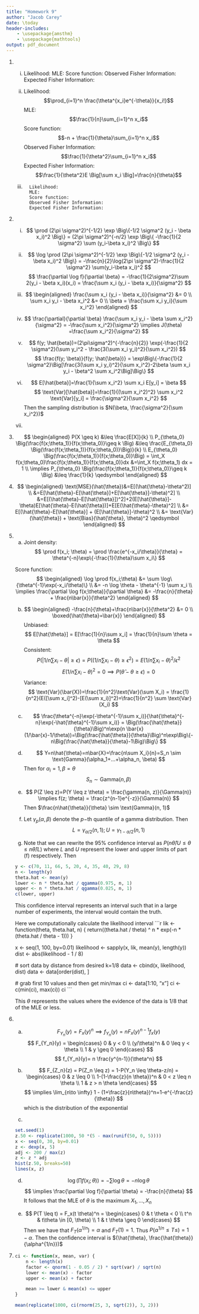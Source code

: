 ```yaml
---
title: "Homework 9"
author: "Jacob Carey"
date: \today
header-includes:
    - \usepackage{amsthm}
    - \usepackage{mathtools}
output: pdf_document
---
```


1.
    (i)
        Likelihood:
        MLE:
        Score function:
        Observed Fisher Information:
        Expected Fisher Information:

    (ii)
        Likelihood: $$\prod_{i=1}^n \frac{\theta^{x_i}e^{-\theta}}{x_i!}$$
        MLE: $$\frac{1}{n}\sum_{i=1}^n x_i$$
        Score function: $$-n + \frac{1}{\theta}\sum_{i=1}^n x_i$$
        Observed Fisher Information: $$\frac{1}{\theta^2}\sum_{i=1}^n x_i$$
        Expected Fisher Information: $$\frac{1}{\theta^2}E \Big[\sum x_i \Big]=\frac{n}{\theta}$$

    (iii)
        Likelihood:
        MLE:
        Score function:
        Observed Fisher Information:
        Expected Fisher Information:

2.
    (i)
    $$
    \prod (2\pi \sigma^2)^{-1/2} \exp \Big\{-1/2 \sigma^2 (y_i - \beta x_i)^2 \Big\} = (2\pi \sigma^2)^{-n/2} \exp \Big\{ -\frac{1}{2 \sigma^2} \sum (y_i-\beta x_i)^2 \Big\}
    $$

    (ii)
    $$
    \log \prod (2\pi \sigma^2)^{-1/2} \exp \Big\{-1/2 \sigma^2 (y_i - \beta x_i)^2 \Big\} = -\frac{n}{2}\log(2\pi \sigma^2)-\frac{1}{2 \sigma^2} \sum(y_i-\beta x_i)^2
    $$
    $$
    \frac{\partial \log f}{\partial \beta} = -\frac{1}{2\sigma^2}\sum 2(y_i - \beta x_i)(x_i) = \frac{\sum x_i (y_i - \beta x_i)}{\sigma^2}
    $$

    (iii)
    $$
    \begin{aligned}
    \frac{\sum x_i (y_i - \beta x_i)}{\sigma^2} &= 0 \\
    \sum x_i y_i - \beta x_i^2 &= 0 \\
    \beta = \frac{\sum x_i y_i}{\sum x_i^2}
    \end{aligned}
    $$

    (iv)
    $$
    \frac{\partial}{\partial \beta} \frac{\sum x_i y_i - \beta \sum x_i^2}{\sigma^2} = -\frac{\sum x_i^2}{\sigma^2} \implies J(\theta) =\frac{\sum x_i^2}{\sigma^2}
    $$

    (v)
    $$
    f(y; \hat{beta})=(2\pi\sigma^2)^{-\frac{n}{2}} \exp(-\frac{1}{2 \sigma^2}(\sum y_i^2 - \frac{3(\sum x_i y_i)^2}{\sum x_i^2})
    $$
    $$
    \frac{f(y; \beta)}{f(y; \hat{\beta})} = \exp\Big\{-\frac{1}{2 \sigma^2}\Big[\frac{3(\sum x_i y_i)^2}{\sum x_i^2}-2\beta \sum x_i y_i - \beta^2 \sum x_i^2\Big]\Big\}
    $$

    (vi)
    $$
    E[\hat{beta}]=\frac{1}{\sum x_i^2} \sum x_i E[y_i] = \beta
    $$
    $$
    \text{Var}[\hat{beta}]=\frac{1}{(\sum x_i^2)^2} \sum x_i^2 \text{Var}[y_i] = \frac{\sigma^2}{\sum x_i^2}
    $$
    Then the sampling distribution is $N(\beta, \frac{\sigma^2}{\sum x_i^2})$

    (vii)

3.
    $$
    \begin{aligned}
    P(X \geq k) &\leq \frac{E[X]}{k} \\
    P_{\theta_0} \Big(\frac{f(x;\theta_1)}{f(x;\theta_0)}\geq k \Big) &\leq \frac{E_{\theta_0} \Big(\frac{f(x;\theta_1)}{f(x;\theta_0)}\Big)}{k} \\
    E_{\theta_0} \Big(\frac{f(x;\theta_1)}{f(x;\theta_0)}\Big) = \int_X f(x;\theta_0)\frac{f(x;\theta_1)}{f(x;\theta_0)}dx &=\int_X f(x;\theta_1) dx = 1 \\
    \implies P_{\theta_0} \Big(\frac{f(x;\theta_1)}{f(x;\theta_0)}\geq k \Big) &\leq \frac{1}{k} \qedsymbol
    \end{aligned}
    $$

4. 
    $$
    \begin{aligned}
        \text{MSE}(\hat{\theta})&=E[(\hat{\theta}-\theta^2)] \\
        &=E[\hat{\theta}-E[\hat{\theta}]+E[\hat{\theta}]-\theta)^2] \\
        &=E[(\hat{\theta}-E[\hat{\theta}])^2]+2(E[\hat{\theta}]-\theta)E[\hat{\theta}-E(\hat{\theta})]+E[E(\hat{\theta}-\theta)^2] \\
        &= E[(\hat{\theta}-E[\hat{\theta}] + (E[\hat{\theta}]-\theta)^2 \\
        &= \text{Var}(\hat{\theta}) + \text{Bias}(\hat{\theta}, \theta)^2 \qedsymbol
    \end{aligned}
    $$

5. (a)
    Joint density:
    $$
    \prod f(x_i; \theta) = \prod \frac{e^{-x_i/\theta}}{\theta} = \theta^{-n}\exp\{-\frac{1}{\theta}\sum x_i\}
    $$

    Score function:
    $$
    \begin{aligned}
    \log \prod f(x_i;\theta) &= \sum \log\{\theta^{-1}\exp(-x_i/\theta)\} \\
    &= -n \log \theta - \theta^{-1} \sum x_i \\
    \implies \frac{\partial \log f(x;\theta)}{\partial \theta} &= -\frac{n}{\theta} + \frac{n\bar{x}}{\theta^2}
    \end{aligned}
    $$
    (b)
    $$
    \begin{aligned}
    -\frac{n}{\theta}+\frac{n\bar{x}}{\theta^2} &= 0 \\
    \boxed{\hat{\theta}=\bar{x}}
    \end{aligned}
    $$
    Unbiased:
    $$
    E[\hat{\theta}] = E[\frac{1}{n}\sum x_i] = \frac{1}{n}\sum \theta = \theta
    $$
    Consistent:
    $$
    P(|1/n\sum x_i - \theta|\geq \epsilon) = P((1/n \sum x_i - \theta) \geq \epsilon^2) = E(1/n \sum x_i - \theta)^2/ \epsilon^2
    $$
    $$
    E(1/n\sum x_i-\theta)^2 = 0 \implies P(\hat{\theta} - \theta \geq \epsilon) = 0
    $$
    Variance:
    $$
    \text{Var}(\bar{X})=\frac{1}{n^2}\text{Var}(\sum X_i) = \frac{1}{n^2}(E([\sum x_i]^2)-[E(\sum x_i)]^2)=\frac{1}{n^2} \sum \text{Var}(X_i)
    $$
    (c)
    $$
    \frac{\theta^{-n}\exp(-\theta^{-1}\sum x_i)}{\hat{\theta}^{-n}\exp(-\hat{\theta}^{-1}\sum x_i)} = \Big(\frac{\hat{\theta}}{\theta}\Big)^n\exp(n \bar{x}(1/\bar{x}-1/\theta))=\Big(\frac{\hat{\theta}}{\theta}\Big)^n\exp\Big\{-n\Big(\frac{\hat{\theta}}{\theta}-1\Big)\Big\}
    $$

    (d)
    $$
    Y=n\hat{\theta}=n\bar{X}=\frac{n\sum X_i}{n}=S_n \sim \text{Gamma}(\alpha_1+...+\alpha_n, \beta)
    $$
    Then for $\alpha_i=1, \beta=\theta$
    $$
    S_n \sim \text{Gamma}(n, \beta)
    $$

    (e)
    $$
    P(Z \leq z)=P(Y \leq z \theta) = \frac{\gamma(n, z)}{\Gamma(n)} \implies f(z; \theta) = \frac{z^{n-1}e^{-z}}{\Gamma(n)}
    $$
    Then $\frac{n\hat{\theta}}{\theta} \sim \text{Gamma}(n, 1)$

    (f) Let $\gamma_p(\alpha, \beta)$ denote the $p-$th quantile of a gamma distribution. Then
    $$
    L=\gamma_{\alpha/2}(n, 1); U=\gamma_{1-\alpha/2}(n, 1)
    $$

    (g) Note that we can rewrite the 95% confidence interval as $P(n\hat{\theta}/U \leq \theta \leq n\hat{\theta}/L)$ where $L$ and $U$ represent the lower and upper limits of part (f) respectively. Then
    ```r
    y <- c(70, 11, 66, 5, 20, 4, 35, 40, 29, 8)
    n <- length(y)
    theta.hat <- mean(y)
    lower <- n * theta.hat / qgamma(0.975, n, 1)
    upper <- n * theta.hat / qgamma(0.025, n, 1)
    c(lower, upper)
    ```

    This confidence interval represents an interval such that in a large number of experiments, the interval would contain the truth.

    Here we computationally calculate the likelihood interval
    ```r
    lik <- function(theta, theta.hat, n) {
        return((theta.hat / theta) ^ n * exp(-n * (theta.hat / theta - 1)))
    }

    x <- seq(1, 100, by=0.01)
    likelihood <- sapply(x, lik, mean(y), length(y))
    dist <- abs(likelihood - 1 / 8)

    # sort data by distance from desired k=1/8
    data <- cbind(x, likelihood, dist)
    data <- data[order(dist), ]

    # grab first 10 values and then get min/max
    ci <- data[1:10, "x"]
    ci <- c(min(ci), max(ci))
    ci
    ```

    This $\theta$ represents the values where the evidence of the data is 1/8 that of the MLE or less.

6. (a)
    $$
    F_{Y_n}(y)=F_x(y)^n \implies f_{Y_n}(y)=nF_x(y)^{n-1}f_x(y)
    $$
    $$
    F_{Y_n}(y) = \begin{cases}
        0 & y < 0 \\
        (y/\theta)^n & 0 \leq y < \theta \\
        1 & y \geq 0
        \end{cases}
    $$
    $$
    f_{Y_n}(y)= n \frac{y^{n-1}}{\theta^n}
    $$

    (b)
    $$
    F_{Z_n}(z) = P(Z_n \leq z) = 1-P(Y_n \leq \theta-z/n) = 
    \begin{cases}
    0 & z \leq 0 \\
    1-(1-\frac{z}{n \theta})^n & 0 < z \leq n \theta \\
    1 & z > n \theta
    \end{cases}
    $$
    $$
    \implies \lim_{n\to \infty} 1 - (1+\frac{z}{n\theta})^n=1-e^{-\frac{z}{\theta}}
    $$
    which is the distribution of the exponential

    (c)
    ```r
    set.seed(1)
    z.50 <- replicate(1000, 50 *(5 - max(runif(50, 0, 5))))
    x <- seq(0, 30, by=0.01)
    z <- dexp(x, 5)
    adj <- 200 / max(z)
    z <- z * adj
    hist(z.50, breaks=50)
    lines(x, z)
    ```

    (d)
    $$
    \log(\prod f(x_i; \theta)) = -\sum \log \theta = -n \log \theta
    $$
    $$
    \implies \frac{\partial \log f}{\partial \theta} = -\frac{n}{\theta}
    $$
    It follows that the MLE of $\theta$ is the maximum $X_1, ..., X_n$

    (e)
    $$
    P(T \leq t) = F_x(t \theta)^n = \begin{cases}
    0 & t \theta < 0 \\
    t^n & t\theta \in [0, \theta) \\
    1 & t \theta \geq 0
    \end{cases}
    $$
    Then we have that
    $F_T(\alpha^{1/n}) = \alpha$ and $F_T(1) = 1$. Thus $P(\alpha^{1/n} \leq T \leq)=1-\alpha$. Then the confidence interval is $(\hat{\theta}, \frac{\hat{\theta}}{\alpha^{1/n}})$

7. 
    ```r
    ci <- function(x, mean, var) {
        n <- length(x)
        factor <- qnorm(1 - 0.05 / 2) * sqrt(var) / sqrt(n)
        lower <- mean(x) - factor
        upper <- mean(x) + factor

        mean >= lower & mean(x) <= upper
    }

    mean(replicate(1000, ci(rnorm(25, 3, sqrt(2)), 3, 2)))
    ```
